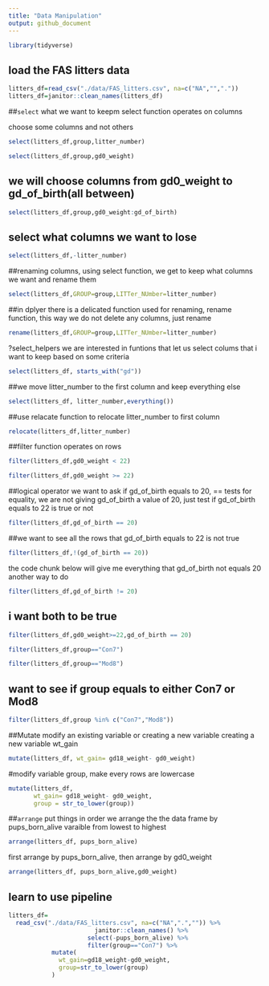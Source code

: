 ```yaml
---
title: "Data Manipulation"
output: github_document
---
```


```r
library(tidyverse)
```

## load the FAS litters data
```r
litters_df=read_csv("./data/FAS_litters.csv", na=c("NA","","."))
litters_df=janitor::clean_names(litters_df)
```

##`select` what we want to keepm select function operates on columns 

choose some columns and not others

```r
select(litters_df,group,litter_number)
```

```r
select(litters_df,group,gd0_weight)
```

## we will choose columns from gd0_weight to gd_of_birth(all between)
```r
select(litters_df,group,gd0_weight:gd_of_birth)
```


## select what columns we want to lose
```r
select(litters_df,-litter_number)
```

##renaming columns, using select function, we get to keep what columns we want and rename them
```r
select(litters_df,GROUP=group,LITTer_NUmber=litter_number)
```

##in dplyer there is a delicated function used for renaming, rename function, this way we do not delete any columns, just rename
```r
rename(litters_df,GROUP=group,LITTer_NUmber=litter_number)
```


?select_helpers we are interested in funtions that let us select colums that i want to keep based on some criteria

```r
select(litters_df, starts_with("gd"))
```


##we move litter_number to the first column and keep everything else
```r
select(litters_df, litter_number,everything())
```

##use relacate function to relocate litter_number to first column
```r
relocate(litters_df,litter_number)
```


##filter function operates on rows

```r
filter(litters_df,gd0_weight < 22)
```

```r
filter(litters_df,gd0_weight >= 22)
```


##logical operator we want to ask if gd_of_birth  equals to 20, == tests for equality, we are not giving gd_of_birth a value of 20, just test if gd_of_birth  equals to 22 is true or not
```r
filter(litters_df,gd_of_birth == 20)
```


##we want to see all the rows that gd_of_birth  equals to 22 is not true
```r
filter(litters_df,!(gd_of_birth == 20))
```
the code chunk below will give me everything that gd_of_birth not equals 20
another way to do 

```r
filter(litters_df,gd_of_birth != 20)
```

## i want both to be true
```r
filter(litters_df,gd0_weight>=22,gd_of_birth == 20)
```

```r
filter(litters_df,group=="Con7")
```

```r
filter(litters_df,group=="Mod8")
```

## want to see if group equals to either Con7 or Mod8

```r
filter(litters_df,group %in% c("Con7","Mod8"))
```

##Mutate modify an existing variable or creating a new variable
creating a new variable wt_gain
```r
mutate(litters_df, wt_gain= gd18_weight- gd0_weight)
```

#modify variable group, make every rows are lowercase
```r
mutate(litters_df, 
       wt_gain= gd18_weight- gd0_weight,
       group = str_to_lower(group))
```

##`arrange` put things in order
we arrange the the data frame by pups_born_alive varaible from lowest to highest
```r
arrange(litters_df, pups_born_alive)
```

first arrange by pups_born_alive, then arrange by gd0_weight
```r
arrange(litters_df, pups_born_alive,gd0_weight)
```

## learn to use pipeline
```r
litters_df=
  read_csv("./data/FAS_litters.csv", na=c("NA",".","")) %>% 
                        janitor::clean_names() %>% 
                      select(-pups_born_alive) %>% 
                      filter(group=="Con7") %>% 
            mutate(
              wt_gain=gd18_weight-gd0_weight,
              group=str_to_lower(group)
            )
            
```




























